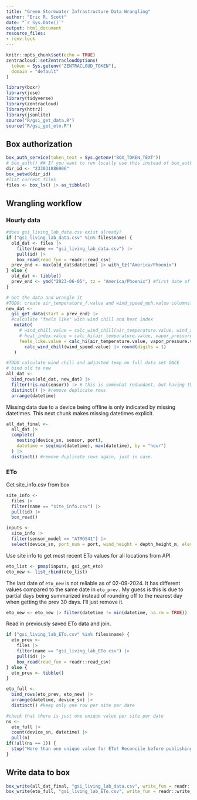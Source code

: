 ```yaml
---
title: "Green Stormwater Infrastructure Data Wrangling"
author: "Eric R. Scott"
date: "`r Sys.Date()`"
output: html_document
resource_files:
- renv.lock
---
```


```r
knitr::opts_chunk$set(echo = TRUE)
zentracloud::setZentracloudOptions(
  token = Sys.getenv("ZENTRACLOUD_TOKEN"),
  domain = "default"
)

library(boxr)
library(jose)
library(tidyverse)
library(zentracloud)
library(httr2)
library(jsonlite)
source("R/gsi_get_data.R")
source("R/gsi_get_eto.R")
```

<!--
## First time publishing

Publishing this workflow to Posit Connect will fail the first time because the environment variable `BOX_TOKEN_TEXT` is unset.  But, you still can find the app on viz.datascience.arizona.edu and add that env var.  Then, re-publish, and it should work.
-->
## Box authorization

```r
box_auth_service(token_text = Sys.getenv("BOX_TOKEN_TEXT"))
# box_auth() ## If you want to run locally use this instead of box_auth_service()
dir_id <- "233031886906"
box_setwd(dir_id)
#list current files
files <- box_ls() |> as_tibble()
```

## Wrangling workflow

### Hourly data

```r
#does gsi_living_lab_data.csv exist already?
if ("gsi_living_lab_data.csv" %in% files$name) {
  old_dat <- files |> 
    filter(name == "gsi_living_lab_data.csv") |> 
    pull(id) |> 
    box_read(read_fun = readr::read_csv)
  prev_end <- max(old_dat$datetime) |> with_tz("America/Phoenix")
} else {
  old_dat <- tibble()
  prev_end <- ymd("2023-06-05", tz = "America/Phoenix") #first date of data
}

# Get the data and wrangle it
#TODO: create air_temperature_f.value and wind_speed_mph.value columns?
new_dat <-
  gsi_get_data(start = prev_end) |> 
  #calculate "feels like" with wind chill and heat index
   mutate(
     # wind_chill.value = calc_wind_chill(air_temperature.value, wind_speed.value),
     # heat_index.value = calc_hi(air_temperature.value, vapor_pressure.value),
     feels_like.value = calc_hi(air_temperature.value, vapor_pressure.value) |> 
       calc_wind_chill(wind_speed.value) |> round(digits = 1)
   )

#TODO calculate wind chill and adjusted temp on full data set ONCE
# bind old to new
all_dat <- 
  bind_rows(old_dat, new_dat) |> 
  filter(!is.na(sensor)) |> # this is somewhat redundant, but having this in gsi_get_data() only removes these from new data
  distinct() |> #remove duplicate rows
  arrange(datetime) 
```

Missing data due to a device being offline is only indicated by missing datetimes. This next chunk makes missing datetimes explicit.

```r
all_dat_final <-
  all_dat |> 
  complete(
    nesting(device_sn, sensor, port),
    datetime = seq(min(datetime), max(datetime), by = "hour")
  ) |> 
  distinct() #remove duplicate rows again, just in case.
```

### ETo

Get site_info.csv from box

```r
site_info <- 
  files |> 
  filter(name == "site_info.csv") |> 
  pull(id) |> 
  box_read()

inputs <-
  site_info |> 
  filter(sensor_model == "ATMOS41") |> 
  select(device_sn, port_num = port, wind_height = depth_height_m, elevation = Elevation, latitude = Latitude)
```

Use site info to get most recent ETo values for all locations from API

```r
eto_list <- pmap(inputs, gsi_get_eto)
eto_new <- list_rbind(eto_list)
```
The last date of `eto_new` is not reliable as of 02-09-2024.  It has different values compared to the same date in `eto_prev.`  My guess is this is due to partial days being summarized instead of rounding off to the nearest day when getting the prev 30 days.  I'll just remove it.

```r
eto_new <- eto_new |> filter(datetime != min(datetime, na.rm = TRUE))
```

Read in previously saved ETo data and join.

```r
if ("gsi_living_lab_ETo.csv" %in% files$name) {
  eto_prev <- 
    files |> 
    filter(name == "gsi_living_lab_ETo.csv") |> 
    pull(id) |> 
    box_read(read_fun = readr::read_csv)
} else {
  eto_prev <- tibble()
}

eto_full <-
  bind_rows(eto_prev, eto_new) |> 
  arrange(datetime, device_sn) |> 
  distinct() #keep only one row per site per date

#check that there is just one unique value per site per date
ns <- 
  eto_full |>
  count(device_sn, datetime) |>
  pull(n)
if(!all(ns == 1)) {
  stop("More than one unique value for ETo! Reconcile before publishing data")
}

```


## Write data to box

```r
box_write(all_dat_final, "gsi_living_lab_data.csv", write_fun = readr::write_csv)
box_write(eto_full, "gsi_living_lab_ETo.csv", write_fun = readr::write_csv)
```

